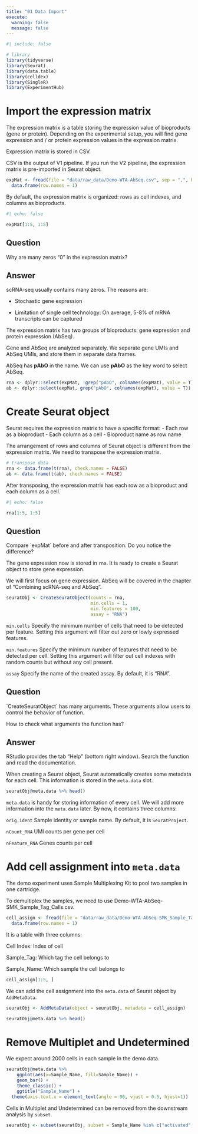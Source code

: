 ```yaml
---
title: "01 Data Import"
execute:
  warning: false
  message: false
---
```


```r
#| include: false

# library
library(tidyverse)
library(Seurat)
library(data.table)
library(celldex)
library(SingleR)
library(ExperimentHub)
```

# Import the expression matrix

The expression matrix is a table storing the expression value of bioproducts (gene or protein). Depending on the experimental setup, you will find gene expression and / or protein expression values in the expression matrix.

Expression matrix is stored in CSV.

::: callout-note
CSV is the output of V1 pipeline. If you run the V2 pipeline, the expression matrix is pre-imported in Seurat object.
:::

```r
expMat <- fread(file = "data/raw_data/Demo-WTA-AbSeq.csv", sep = ",", header=TRUE) %>% 
  data.frame(row.names = 1)
```

By default, the expression matrix is organized: rows as cell indexes, and columns as bioproducts.

```r
#| echo: false

expMat[1:5, 1:5]
```

::: callout-important
## Question

Why are many zeros "0" in the expression matrix?
:::

::: {.callout-tip collapse="true"}
## Answer

scRNA-seq usually contains many zeros. The reasons are:

-   Stochastic gene expression

-   Limitation of single cell technology: On average, 5-8% of mRNA transcripts can be captured
:::

The expression matrix has two groups of bioproducts: gene expression and protein expression (AbSeq).

Gene and AbSeq are analyzed separately. We separate gene UMIs and AbSeq UMIs, and store them in separate data frames.

::: callout-note
AbSeq has **pAbO** in the name. We can use **pAbO** as the key word to select AbSeq.
:::

```r
rna <- dplyr::select(expMat, !grep("pAbO", colnames(expMat), value = T))
ab <- dplyr::select(expMat, grep("pAbO", colnames(expMat), value = T))
```

# Create Seurat object

Seurat requires the expression matrix to have a specific format: - Each row as a bioproduct - Each column as a cell - Bioproduct name as row name

The arrangement of rows and columns of Seurat object is different from the expression matrix. We need to transpose the expression matrix.

```r
# transpose data
rna <- data.frame(t(rna), check.names = FALSE)
ab <- data.frame(t(ab), check.names = FALSE)
```

After transposing, the expression matrix has each row as a bioproduct and each column as a cell.

```r
#| echo: false

rna[1:5, 1:5]
```

::: callout-important
## Question

Compare \`expMat\` before and after transposition. Do you notice the difference?
:::

The gene expression now is stored in `rna`. It is ready to create a Seurat object to store gene expression.

We will first focus on gene expression. AbSeq will be covered in the chapter of "Combining scRNA-seq and AbSeq".

```r
seuratObj <- CreateSeuratObject(counts = rna, 
                                min.cells = 1, 
                                min.features = 100, 
                                assay = "RNA")
```

`min.cells` Specify the minimum number of cells that need to be detected per feature. Setting this argument will filter out zero or lowly expressed features.

`min.features` Specify the minimum number of features that need to be detected per cell. Setting this argument will filter out cell indexes with random counts but without any cell present.

`assay` Specify the name of the created assay. By default, it is "RNA".

::: callout-important
## Question

\`CreateSeuratObject\` has many arguments. These arguments allow users to control the behavior of function.

How to check what arguments the function has?
:::

::: {.callout-tip collapse="T"}
## Answer

RStudio provides the tab "Help" (bottom right window). Search the function and read the documentation.
:::

When creating a Seurat object, Seurat automatically creates some metadata for each cell. This information is stored in the `meta.data` slot.

```r
seuratObj@meta.data %>% head()
```

`meta.data` is handy for storing information of every cell. We will add more information into the `meta.data` later. By now, it contains three columns:

`orig.ident` Sample identity or sample name. By default, it is `SeuratProject`.

`nCount_RNA` UMI counts per gene per cell

`nFeature_RNA` Genes counts per cell

# Add cell assignment into `meta.data`

The demo experiment uses Sample Multiplexing Kit to pool two samples in one cartridge.

To demultiplex the samples, we need to use Demo-WTA-AbSeq-SMK_Sample_Tag_Calls.csv.

```r
cell_assign <- fread(file = "data/raw_data/Demo-WTA-AbSeq-SMK_Sample_Tag_Calls.csv", sep = ",", header=TRUE) %>% 
  data.frame(row.names = 1)
```

It is a table with three columns:

Cell Index: Index of cell

Sample_Tag: Which tag the cell belongs to

Sample_Name: Which sample the cell belongs to

```r
cell_assign[1:5, ]
```

We can add the cell assignment into the `meta.data` of Seurat object by `AddMetaData`.

```r
seuratObj <- AddMetaData(object = seuratObj, metadata = cell_assign)
```

```r
seuratObj@meta.data %>% head()
```

# Remove Multiplet and Undetermined

We expect around 2000 cells in each sample in the demo data.

```r
seuratObj@meta.data %>% 
  	ggplot(aes(x=Sample_Name, fill=Sample_Name)) + 
  	geom_bar() +
  	theme_classic() +
  	ggtitle("Sample_Name") +
  theme(axis.text.x = element_text(angle = 90, vjust = 0.5, hjust=1))
```

Cells in Multiplet and Undetermined can be removed from the downstream analysis by `subset`.

```r
seuratObj <- subset(seuratObj, subset = Sample_Name %in% c("activated", "naive"))
```
